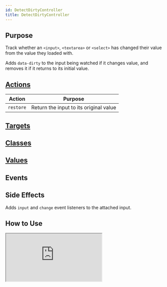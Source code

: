 ```yaml
---
id: DetectDirtyController
title: DetectDirtyController
---
```




## Purpose

Track whether an `<input>`, `<textarea>` or `<select>` has changed their value from the value they loaded with.

Adds `data-dirty` to the input being watched if it changes value, and removes it if it returns to its initial value.


## [Actions](https://stimulus.hotwire.dev/reference/actions)

| Action | Purpose |
| --- | --- |
| `restore` | Return the input to its original value |

## [Targets](https://stimulus.hotwire.dev/reference/targets)
<NoTargets/>

## [Classes](https://stimulus.hotwire.dev/reference/classes)
<NoClasses/>

## [Values](https://stimulus.hotwire.dev/reference/values)
<NoValues/>

## Events
<NoEvents/>

## Side Effects

Adds `input` and `change` event listeners to the attached input.



## How to Use

<iframe
  src="https:///stimulus-library.netlify.app/controllers/detect_dirty_controller.html"
  style={{width: "100%", height: "500px", border: "0", borderRadius: "4px", overflow: "hidden"}}
  sandbox="allow-forms allow-modals allow-popups allow-presentation allow-same-origin allow-scripts"
/>
